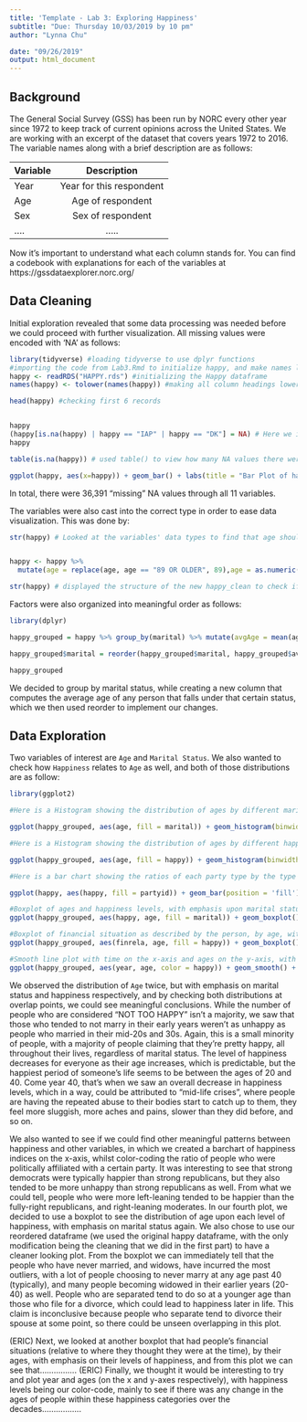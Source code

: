 ```yaml
---
title: 'Template - Lab 3: Exploring Happiness'
subtitle: "Due: Thursday 10/03/2019 by 10 pm"
author: "Lynna Chu"

date: "09/26/2019"
output: html_document
---
```



## Background

The General Social Survey (GSS) has been run by NORC every other year since 1972 to keep track of current opinions across the United States. We are working with an excerpt of the dataset that covers years 1972 to 2016. The variable names along with a brief description are as follows: 

| Variable      | Description   |    
| ------------- |:-------------:| 
| Year          | Year for this respondent | 
| Age           | Age of respondent | 
| Sex           | Sex of respondent     | 
|....           | .....      | 

Now it's important to understand what each column stands for. You can find a codebook with explanations for each of the variables at https://gssdataexplorer.norc.org/

## Data Cleaning 

Initial exploration revealed that some data processing was needed before we could proceed with further visualization. All missing values were encoded with 'NA' as follows:
```r
library(tidyverse) #loading tidyverse to use dplyr functions
#importing the code from Lab3.Rmd to initialize happy, and make names lowercase
happy <- readRDS("HAPPY.rds") #initializing the Happy dataframe
names(happy) <- tolower(names(happy)) #making all column headings lowercase for ease of usability 

head(happy) #checking first 6 records


happy
(happy[is.na(happy) | happy == "IAP" | happy == "DK"] = NA) # Here we identified the na values and the values "IAP" and "DK" and inserted "NA"
happy

table(is.na(happy)) # used table() to view how many NA values there were in the Dataset, we saw there to be 36,391 instances of NA across ALL COLUMNS.

ggplot(happy, aes(x=happy)) + geom_bar() + labs(title = "Bar Plot of happiness Index Distribution", x = "Happiness Type", y = "Frequency") #this barchart shows the distribution of the happiness index, as well as NA values in the happy column.

```

In total, there were 36,391 "missing" NA values through all 11 variables. 

The variables were also cast into the correct type in order to ease data visualization. This was done by:
```r
str(happy) # Looked at the variables' data types to find that age should be converted to Integer


happy <- happy %>% 
  mutate(age = replace(age, age == "89 OR OLDER", 89),age = as.numeric(age)) #used dplyr in order to mutate our happy dataframe, whilst using replace inside of the mutate argument in order to fulfill requirements, then used the final argument to change age's variable class from character to numeric. 

str(happy) # displayed the structure of the new happy_clean to check if the variable age was successfully mutated
```

Factors were also organized into meaningful order as follows: 
```r

library(dplyr)

happy_grouped = happy %>% group_by(marital) %>% mutate(avgAge = mean(age, na.rm= TRUE)) # Grouped the marital status in the dataset happy by the average age 

happy_grouped$marital = reorder(happy_grouped$marital, happy_grouped$avgAge) # Based on the the code we pulled from eda; the order in which the dataframe is presented is originally grouped by marital status as well as average age, this is why we see people, for example, with the marital status of never married having a lower average as then say, someone who has been widowed will have a typically higher average age. 

happy_grouped

```
We decided to group by marital status, while creating a new column that computes the average age of any person that falls under that certain status, which we then used reorder to implement our changes.

## Data Exploration 

Two variables of interest are `Age` and `Marital Status`. We also wanted to check how `Happiness` relates to `Age` as well, and both of those distributions are as follow: 
```r
library(ggplot2)

#Here is a Histogram showing the distribution of ages by different marital statuses.

ggplot(happy_grouped, aes(age, fill = marital)) + geom_histogram(binwidth = 1) + labs(title = "Distribution of Ages by Marital Status", x = "Ages in Years", y = "Frequency")

#Here is a Histogram showing the distribution of ages by different happiness types.

ggplot(happy_grouped, aes(age, fill = happy)) + geom_histogram(binwidth = 1) + labs(title = "Distribution of Age by Happiness Type", x = "Age (year)", y = "Frequency")

#Here is a bar chart showing the ratios of each party type by the type of happiness.

ggplot(happy, aes(happy, fill = partyid)) + geom_bar(position = 'fill') + labs(title = "Ratio of Party Affiliation by Happiness Index", x = "Happiness", y = "Percentage (out of 100)")

#Boxplot of ages and happiness levels, with emphasis upon marital status.
ggplot(happy_grouped, aes(happy, age, fill = marital)) + geom_boxplot() + labs(title = "Distribution of Happiness based on Age, with emphasis on Marital Status", x = "Happiness Level", y = "Ages in Years")

#Boxplot of financial situation as described by the person, by age, with emphasis on happiness.
ggplot(happy_grouped, aes(finrela, age, fill = happy)) + geom_boxplot() + labs(title = "Distribution of Happiness based on Age, with emphasis on Marital Status", x = "Happiness Level", y = "Ages in Years")

#Smooth line plot with time on the x-axis and ages on the y-axis, with emphasis on happiness.
ggplot(happy_grouped, aes(year, age, color = happy)) + geom_smooth() + labs(title = "Distribution of Happiness based on Age, with emphasis on Marital Status", x = "Happiness Level", y = "Ages in Years")

```
  We observed the distribution of `Age` twice, but with emphasis on marital status and happiness respectively, and by checking both distributions at overlap points, we could see meaningful conclusions. While the number of people who are considered "NOT TOO HAPPY" isn't a majority, we saw that those who tended to not marry in their early years weren't as unhappy as people who married in their mid-20s and 30s. Again, this is a small minority of people, with a majority of people claiming that they're pretty happy, all throughout their lives, regardless of marital status. The level of happiness decreases for everyone as their age increases, which is predictable, but the happiest period of someone's life seems to be between the ages of 20 and 40. Come year 40, that's when we saw an overall decrease in happiness levels, which in a way, could be attributed to "mid-life crises", where people are having the repeated abuse to their bodies start to catch up to them, they feel more sluggish, more aches and pains, slower than they did before, and so on.
  
  We also wanted to see if we could find other meaningful patterns between happiness and other variables, in which we created a barchart of happiness indices on the x-axis, whilst color-coding the ratio of people who were politically affiliated with a certain party. It was interesting to see that strong democrats were typically happier than strong republicans, but they also tended to be more unhappy than strong republicans as well. From what we could tell, people who were more left-leaning tended to be happier than the fully-right republicans, and right-leaning moderates. In our fourth plot, we decided to use a boxplot to see the distribution of age upon each level of happiness, with emphasis on marital status again. We also chose to use our reordered dataframe (we used the original happy dataframe, with the only modification being the cleaning that we did in the first part) to have a cleaner looking plot. From the boxplot we can immediately tell that the people who have never married, and widows, have incurred the most outliers, with a lot of people choosing to never marry at any age past 40 (typically), and many people becoming widowed in their earlier years (20-40) as well. People who are separated tend to do so at a younger age than those who file for a divorce, which could lead to happiness later in life. This claim is inconclusive because people who separate tend to divorce their spouse at some point, so there could be unseen overlapping in this plot. 
  
  (ERIC) Next, we looked at another boxplot that had people's financial situations (relative to where they thought they were at the time), by their ages, with emphasis on their levels of happiness, and from this plot we can see that................
 (ERIC) Finally, we thought it would be interesting to try and plot year and ages (on the x and y-axes respectively), with happiness levels being our color-code, mainly to see if there was any change in the ages of people within these happiness categories over the decades.................

